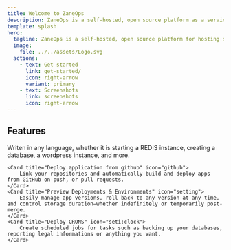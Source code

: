 ```yaml
---
title: Welcome to ZaneOps
description: ZaneOps is a self-hosted, open source platform as a service for hosting static sites, web apps, databases, CRONS, Workers using docker swarm as the engine.
template: splash
hero:
  tagline: ZaneOps is a self-hosted, open source platform for hosting static sites, web apps, databases, CRONS, Workers using docker swarm as the engine.
  image:
    file: ../../assets/Logo.svg
  actions:
    - text: Get started
      link: get-started/
      icon: right-arrow
      variant: primary
    - text: Screenshots
      link: screenshots
      icon: right-arrow
---
```



## Features

<CardGrid stagger>
	<Card title="Deploy services" icon="seti:docker">
		Writen in any language, whether it is starting a REDIS instance, creating a database, a wordpress instance, and more.
	</Card>

	<Card title="Deploy application from github" icon="github">
		Link your repositories and automatically build and deploy apps from GitHub on push, or pull requests.
	</Card>
	<Card title="Preview Deployments & Environments" icon="setting">
		Easily manage app versions, roll back to any version at any time, and control storage duration—whether indefinitely or temporarily post-merge.
	</Card>
	<Card title="Deploy CRONS" icon="seti:clock">
		Create scheduled jobs for tasks such as backing up your databases, reporting legal informations or anything you want.
	</Card>
</CardGrid>
